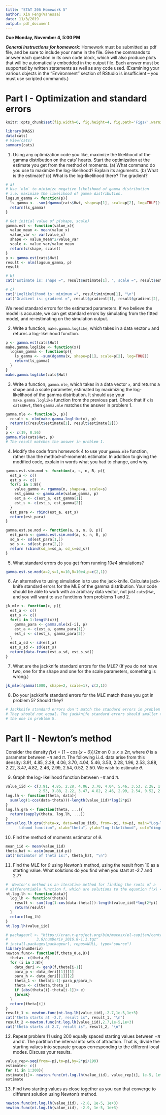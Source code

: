 ```yaml
---
title: "STAT 206 Homework 5"
author: Xin Feng(Vanessa)
date: 11/3/2019
output: pdf_document
---
```


**Due Monday, November 4, 5:00 PM**

***General instructions for homework***: Homework must be submitted as pdf file, and be sure to include your name in the file.  Give the commands to answer each question in its own code block, which will also produce plots that will be automatically embedded in the output file. Each answer must be supported by written statements as well as any code used.  (Examining your various objects in the "Environment" section of RStudio is insufficient -- you must use scripted commands.)

Part I - Optimization and standard errors
==========

```r
knitr::opts_chunk$set(fig.width=6, fig.height=4, fig.path='Figs/',warning=FALSE)
```

```r
library(MASS)
data(cats)
# View(cats)
summary(cats)
```
1. Using any optimization code you like, maximize the likelihood of the gamma distribution on the cats’ hearts. Start the optimization at the estimate you get from the method of moments.  (a) What command do you use to maximize the log-likelihood? Explain its arguments.  (b) What is the estimate?  (c) What is the log-likelihood there? The gradient?
```r
# a)
# Use `nlm` to minimize negative likelihood of gamma distribution
# i.e. maximize the likelihood of gamma distribution.
logsum_gamma <- function(p){
  ls_gamma <- -sum(dgamma(cats$Hwt, shape=p[1], scale=p[2], log=TRUE))
  return(ls_gamma)
}

# Get initial value of p(shape, scale)
gamma.est <- function(value_x){
  value_mean <- mean(value_x)
  value_var <- var(value_x)
  shape <- value_mean^2/value_var
  scale <- value_var/value_mean
  return(c(shape, scale))
}
p <- gamma.est(cats$Hwt)
result <- nlm(logsum_gamma, p)
result

# b)
cat("Estimate is: shape =", result$estimate[1], ", scale =", result$estimate[2], "\n") 

# c)
cat("Loglikelihood is: minimum =", result$minimum[1], "\n")
cat("Gradient is: gradient =", result$gradient[1], result$gradient[2], "\n")
```
We need standard errors for the estimated parameters. If we believe the model is accurate, we can get standard errors by simulating from the fitted model, and re-estimating on the simulation output.

2. Write a function, `make.gamma.loglike`, which takes in a data vector `x` and returns a log-likelihood function. 
```r
p <- gamma.est(cats$Hwt)
make.gamma.loglike <- function(x){
  logsum_gamma <- function(p){
    ls_gamma <- -sum(dgamma(x, shape=p[1], scale=p[2], log=TRUE))
    return(ls_gamma)
  }
}
make.gamma.loglike(cats$Hwt)
```
3. Write a function, `gamma.mle`, which takes in a data vector `x`, and returns a shape and a scale parameter, estimated by maximizing the log-likelihood of the gamma distribution. It should use your `make.gamma.loglike` function from the previous part. Check that if `x` is `cats$Hwt`, then `gamma.mle` matches the answer in problem 1.
```r
gamma.mle <- function(x, p){
  result <- nlm(make.gamma.loglike(x), p)
  return(c(result$estimate[1], result$estimate[2]))
}
p <- c(19, 0.56)
gamma.mle(cats$Hwt, p)
# The result matches the answer in problem 1.
```
4. Modify the code from homework 4 to use your `gamma.mle` function, rather than the method-of-moments estimator. In addition to giving the modified code, explain in words what you had to change, and why.
```r
gamma.est.sim.mod <- function(a, s, n, B, p){
  est_a <- c()
  est_s <- c()
  for(i in 1:B){
    value_gamma <- rgamma(n, shape=a, scale=s)
    est_gamma <- gamma.mle(value_gamma, p)
    est_a <- c(est_a, est_gamma[1])
    est_s <- c(est_s, est_gamma[2])
  }
  est_para <- rbind(est_a, est_s)
  return(est_para)
}

gamma.est.se.mod <- function(a, s, n, B, p){
  est_para <- gamma.est.sim.mod(a, s, n, B, p)
  sd_a <- sd(est_para[1,])
  sd_s <- sd(est_para[2,])
  return (cbind(sd_a=sd_a, sd_s=sd_s))
}
```
5. What standard errors do you get from running $10e4$ simulations?
```r
gamma.est.se.mod(a=2,s=1,n=10,B=10e4,p=c(2,1))
```
6. An alternative to using simulation is to use the jack-knife.  Calculate jack-knife standard errors for the MLE of the gamma distribution. Your code should be able to work with an arbitrary data vector, not just `cats$Hwt`, and you will want to use functions from problems 1 and 2.
```r
jk_mle <- function(x, p){
  est_a <- c()
  est_s <- c()
  for(i in 1:length(x)){
    gamma_para <- gamma.mle(x[-i], p)
    est_a <- c(est_a, gamma_para[1])
    est_s <- c(est_s, gamma_para[2])
  }
  est_a_sd <- sd(est_a)
  est_s_sd <- sd(est_s)
  return(data.frame(est_a_sd, est_s_sd))
}
```
7. What are the jackknife standard errors for the MLE? (If you do not have two, one for the shape and one for the scale parameters, something is wrong.)
```r
jk_mle(rgamma(1000, shape=2, scale=1), c(2,1))
```
8. Do your jackknife standard errors for the MLE match those you got in problem 5? Should they?
```r
# Jackknife standard errors don't match the standard errors in problem 5.
# They should not equal. The jackknife standard errors should smaller than
# the one in problem 5.
```
Part II - Newton's method
==========

Consider the density $f(x) = \left[ 1 - \cos\{x-\theta\}\right] / 2 \pi$ on $0 \le x \le 2 \pi$, where $\theta$ is a parameter between $-\pi$ and $\pi$.  The following i.i.d. data arise from this density: 3.91, 4.85, 2.28, 4.06, 3.70, 4.04, 5.46, 3.53, 2.28, 1.96, 2.53, 3.88, 2.22, 3.47, 4.82, 2.46, 2.99, 2.54, 0.52, 2.50.  We wish to estimate $\theta$.

9. Graph the log-likelihood function between $-\pi$ and $\pi$.
```r
value_iid <- c(3.91, 4.85, 2.28, 4.06, 3.70, 4.04, 5.46, 3.53, 2.28, 1.96,
               2.53, 3.88, 2.22, 3.47, 4.82, 2.46, 2.99, 2.54, 0.52, 2.50)
log.lh <- function(theta, data){
  sum(log(1-cos(data-theta)))-length(value_iid)*log(2*pi)
}
log.lh.gra <- function(theta, ...){
  return(sapply(theta, log.lh, ...))
}
curve(log.lh.gra(theta=x, data=value_iid), from=-pi, to=pi, main="Log-like
      lihood function", xlab="theta", ylab="log-likelihood", col="dimgrey")
```

10. Find the method of moments estimator of $\theta$.
```r
mean_iid <- mean(value_iid)
theta_hat <- asin(mean_iid-pi)
cat("Estimator of theta is:", theta_hat, "\n")
```
11. Find the MLE for $\theta$ using Newton's method, using the result from 10 as a starting value.  What solutions do you find when you start at -2.7 and 2.7?
```r
#  Newton's method is an iterative method for finding the roots of a 
# differentiable function f, which are solutions to the equation f(x) = 0.
nt.log.lh <- function(data){
  log_lh <- function(theta){
    result <- sum(log(1-cos(data-theta)))-length(value_iid)*log(2*pi)
    return(result)
  }
  return(log_lh)
}
nt.log.lh(value_iid)

# packageurl <- "https://cran.r-project.org/bin/macosx/el-capitan/contrib/
#             3.6/numDeriv_2016.8-1.1.tgz"
# install.packages(packageurl, repos=NULL, type="source")
library(numDeriv)
newton.func<- function(f,theta_0,e,B){ 
  theta<- c(theta_0)
  for (i in 2:B){
    data_deri <- genD(f,theta[i-1]) 
    para_p <- data_deri[[1]][1]
    para_h <- data_deri[[1]][2]
    theta_1 <- theta[i-1]-para_p/para_h 
    theta <- c(theta,theta_1)
    if (abs(theta[i]-theta[i-1])< e)
    {break} 
  }
  return(theta[i]) 
}
result_1 <- newton.func(nt.log.lh(value_iid),-2.7,1e-5,1e+3)
cat("theta starts at -2.7, result is", result_1, "\n")
result_2 <-newton.func(nt.log.lh(value_iid),2.7,1e-5,1e+3)
cat("theta starts at 2.7, result is", result_2, "\n")
```
12. Repeat problem 11 using 200 equally spaced starting values between $-\pi$ and $\pi$.  The partition the interval into sets of attraction.  That is, divide the starting values into separate groups corresponding to the different local modes.  Discuss your results.
```r
value_rep<-seq(from=-pi,to=pi,by=2*pi/199) 
estimate<- c()
for (i in 1:200){
estimate[i]<- newton.func(nt.log.lh(value_iid), value_rep[i], 1e-5, 1e+3) }
estimate
```
13. Find two starting values as close together as you can that converge to different solution using Newton's method.
```r
newton.func(nt.log.lh(value_iid), -2.8, 1e-5, 1e+3)
newton.func(nt.log.lh(value_iid), -2.9, 1e-5, 1e+3)
```